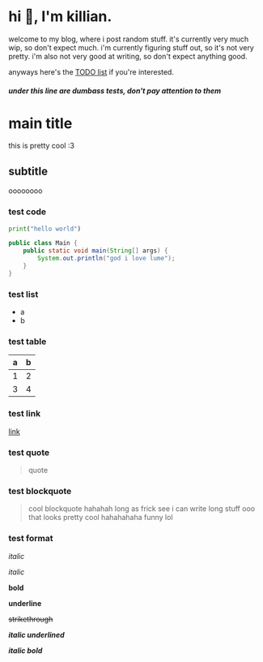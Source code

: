 
# hi :wave:, I'm **killian.**

welcome to my blog, where i post random stuff. it's currently very much
wip, so don't expect much. i'm currently figuring stuff out, so it's
not very pretty. i'm also not very good at writing, so don't expect
anything good.

anyways here's the [TODO list](./TODO.mdx) if you're interested.

##### under this line are dumbass tests, don't pay attention to them

# main title

this is pretty cool :3

## subtitle

oooooooo 

### test code

```python
print("hello world")
```

```java
public class Main {
    public static void main(String[] args) {
        System.out.println("god i love lume");
    }
}
```

### test list

- a
- b

### test table

| a | b |
|---|---|
| 1 | 2 |
| 3 | 4 |

### test link

[link](https://xtrm.me)

### test quote

> quote

### test blockquote

> cool
> blockquote
> hahahah long as frick see i can write long stuff ooo that looks pretty cool hahahahaha funny lol

### test format

*italic*

_italic_

**bold**

__underline__

~~strikethrough~~

__*italic underlined*__

_**italic bold**_